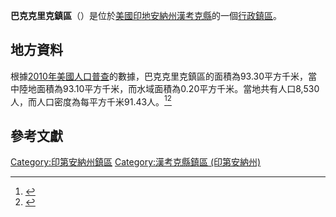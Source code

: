 {{noteTA
|G1=USState
|G2=地名
|G3=Unit
}}
{{Infobox settlement
|official_name            = 巴克克里克鎮區
|native_name = Buck Creek Township
|settlement_type          = [[行政鎮區|行政鎮區]]
|image_skyline            = 
|imagesize                = 
|image_map                = Map highlighting Buck Creek Township, Hancock County, Indiana.svg
|mapsize                  = 250px
|pushpin_map  =USA Indiana
|pushpin_label = 巴克克里克鎮區
|pushpin_label_position   = top
|pushpin_map_caption      = 巴克克里克鎮區在印地安納州的位置
|subdivision_type         = [[世界政區索引|國家]]
|subdivision_type1        = [[美国州份|州份]]
|subdivision_type2        = [[印地安納州行政区划|縣]]
|subdivision_name         = [[美国|美国]]
|subdivision_name1        = [[印地安納州|印地安納州]]
|subdivision_name2        = [[漢考克縣_(印地安納州)|漢考克縣]]
|elevation_ft             = 846
|elevation_m              = 258
|timezone                 = 
|area_total_km2           = 93.30
|area_land_km2            = 93.10
|area_water_km2           = 0.20
|area_total_sq_mi         = 
|area_land_sq_mi          = 
|area_water_sq_mi         = 
|population_as_of         = [[2010年美國人口普查|2010]]
|population_footnotes     = 
|population_total         = 8530
|population_density_km2   = auto
|population_density_sq_mi = auto
|utc_offset               = 
|coordinates              = {{coord|39|49|38|N|85|53|54|W|display=inline,title}}
| coor_pinpoint           = 
| coordinates_footnotes   = 
|timezone_DST             = 
|utc_offset_DST           = 
|postal_code_type         = [[美國郵區編號|郵區編號]]
|postal_code              = 
|area_code                = 
|blank_name = [[地名信息系统|GNIS ID]]
|blank_info = 453145
}}
'''巴克克里克鎮區'''（{{lang-en|Buck Creek Township}}）是位於[[美國|美國]][[印地安納州|印地安納州]][[漢考克縣_(印地安納州)|漢考克縣]]的一個[[行政鎮區|行政鎮區]]。

== 地方資料 ==
根據[[2010年美國人口普查|2010年美國人口普查]]的數據，巴克克里克鎮區的面積為93.30平方千米，當中陸地面積為93.10平方千米，而水域面積為0.20平方千米。當地共有人口8,530人，而人口密度為每平方千米91.43人。<ref name="GR8">{{cite web|url=http://factfinder2.census.gov|publisher=[[美国人口调查局|美国人口调查局]]|accessdate=2011-05-14|title=American FactFinder|archive-date=2013-09-11|archive-url=https://web.archive.org/web/20130911234518/http://factfinder2.census.gov/|dead-url=no}}</ref><ref>{{cite web|url=https://www.citypopulation.de/en/usa/illinois/admin/|title=USA: Illinois (Counties and Townships) - City Population|access-date=2020-07-20|archive-date=2020-04-22|archive-url=https://web.archive.org/web/20200422090607/https://www.citypopulation.de/en/usa/illinois/admin/|dead-url=no}}</ref>

== 參考文獻 ==
{{reflist}}

{{漢考克縣 (印地安納州)}}

{{DEFAULTSORT:Buck Creek Township}}
[[Category:印第安納州鎮區|Category:印第安納州鎮區]]
[[Category:漢考克縣鎮區_(印第安納州)|Category:漢考克縣鎮區 (印第安納州)]]

{{Indiana-geo-stub}}